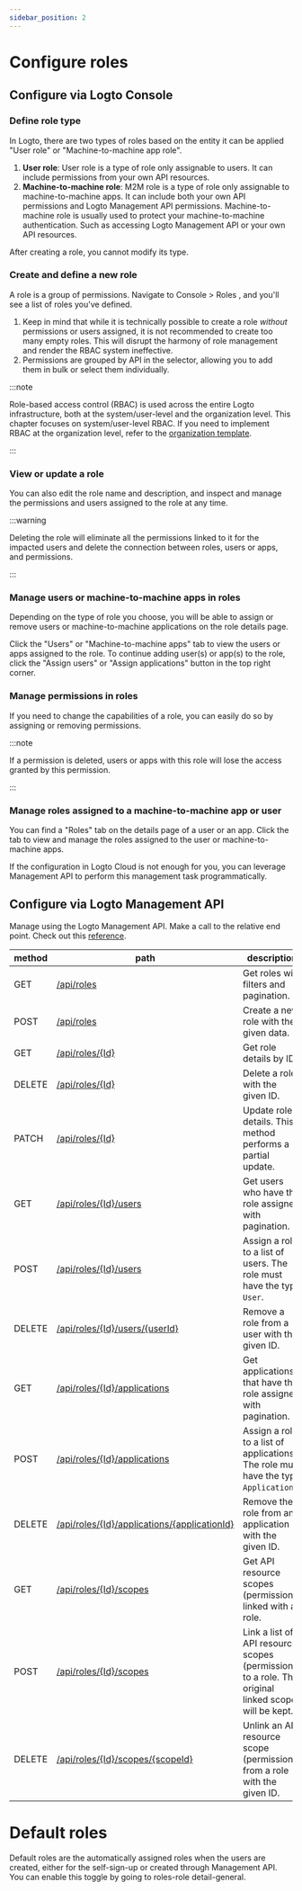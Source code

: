 ```yaml
---
sidebar_position: 2
---
```


# Configure roles

## Configure via Logto Console

### Define role type

In Logto, there are two types of roles based on the entity it can be applied "User role" or "Machine-to-machine app role".

1. **User role**: User role is a type of role only assignable to users. It can include permissions from your own API resources.
2. **Machine-to-machine role**: M2M role is a type of role only assignable to machine-to-machine apps. It can include both your own API permissions and Logto Management API permissions. Machine-to-machine role is usually used to protect your machine-to-machine authentication. Such as accessing Logto Management API or your own API resources.

After creating a role, you cannot modify its type.

### Create and define a new role

A role is a group of permissions. Navigate to <CloudLink to="/roles">Console > Roles </CloudLink>, and you'll see a list of roles you've defined.

1. Keep in mind that while it is technically possible to create a role _without_ permissions or users assigned, it is not recommended to create too many empty roles. This will disrupt the harmony of role management and render the RBAC system ineffective.
2. Permissions are grouped by API in the selector, allowing you to add them in bulk or select them individually.

:::note

Role-based access control (RBAC) is used across the entire Logto infrastructure, both at the system/user-level and the organization level. This chapter focuses on system/user-level RBAC. If you need to implement RBAC at the organization level, refer to the [organization template](../../org-template).

:::

### View or update a role

You can also edit the role name and description, and inspect and manage the permissions and users assigned to the role at any time.

:::warning

Deleting the role will eliminate all the permissions linked to it for the impacted users and delete the connection between roles, users or apps, and permissions.

:::

### Manage users or machine-to-machine apps in roles

Depending on the type of role you choose, you will be able to assign or remove users or machine-to-machine applications on the role details page.

Click the "Users" or "Machine-to-machine apps" tab to view the users or apps assigned to the role. To continue adding user(s) or app(s) to the role, click the "Assign users" or "Assign applications" button in the top right corner.

### Manage permissions in roles

If you need to change the capabilities of a role, you can easily do so by assigning or removing permissions.

:::note

If a permission is deleted, users or apps with this role will lose the access granted by this permission.

:::

### Manage roles assigned to a machine-to-machine app or user

You can find a "Roles" tab on the details page of a user or an app. Click the tab to view and manage the roles assigned to the user or machine-to-machine apps.

If the configuration in Logto Cloud is not enough for you, you can leverage Management API to perform this management task programmatically.

## Configure via Logto Management API

Manage using the Logto Management API. Make a call to the relative end point. Check out this [reference](https://bump.sh/logto/doc/logto-management-api/operation/operation-listresourcescopes).

| method | path                                                                                                                   | description                                                                                          |
| ------ | ---------------------------------------------------------------------------------------------------------------------- | ---------------------------------------------------------------------------------------------------- |
| GET    | [/api/roles](https://openapi.logto.io/operation/operation-listroles)                                                   | Get roles with filters and pagination.                                                               |
| POST   | [/api/roles](https://openapi.logto.io/operation/operation-createrole)                                                  | Create a new role with the given data.                                                               |
| GET    | [/api/roles/\{Id\}](https://openapi.logto.io/operation/operation-getrole)                                              | Get role details by ID.                                                                              |
| DELETE | [/api/roles/\{Id\}](https://openapi.logto.io/operation/operation-deleterole)                                           | Delete a role with the given ID.                                                                     |
| PATCH  | [/api/roles/\{Id\}](https://openapi.logto.io/operation/operation-updaterole)                                           | Update role details. This method performs a partial update.                                          |
| GET    | [/api/roles/\{Id\}/users](https://openapi.logto.io/operation/operation-listroleusers)                                  | Get users who have the role assigned with pagination.                                                |
| POST   | [/api/roles/\{Id\}/users](https://openapi.logto.io/operation/operation-createroleuser)                                 | Assign a role to a list of users. The role must have the type `User`.                                |
| DELETE | [/api/roles/\{Id\}/users/\{userId\}](https://openapi.logto.io/operation/operation-deleteroleuser)                      | Remove a role from a user with the given ID.                                                         |
| GET    | [/api/roles/\{Id\}/applications](https://openapi.logto.io/operation/operation-listroleapplications)                    | Get applications that have the role assigned with pagination.                                        |
| POST   | [/api/roles/\{Id\}/applications](https://openapi.logto.io/operation/operation-createroleapplication)                   | Assign a role to a list of applications. The role must have the type `Application`.                  |
| DELETE | [/api/roles/\{Id\}/applications/\{applicationId\}](https://openapi.logto.io/operation/operation-deleteroleapplication) | Remove the role from an application with the given ID.                                               |
| GET    | [/api/roles/\{Id\}/scopes](https://openapi.logto.io/operation/operation-listrolescopes)                                | Get API resource scopes (permissions) linked with a role.                                            |
| POST   | [/api/roles/\{Id\}/scopes](https://openapi.logto.io/operation/operation-createrolescope)                               | Link a list of API resource scopes (permissions) to a role. The original linked scopes will be kept. |
| DELETE | [/api/roles/\{Id\}/scopes/\{scopeId\}](https://openapi.logto.io/operation/operation-deleterolescope)                   | Unlink an API resource scope (permission) from a role with the given ID.                             |

# Default roles

Default roles are the automatically assigned roles when the users are created, either for the self-sign-up or created through Management API. You can enable this toggle by going to roles-role detail-general.
